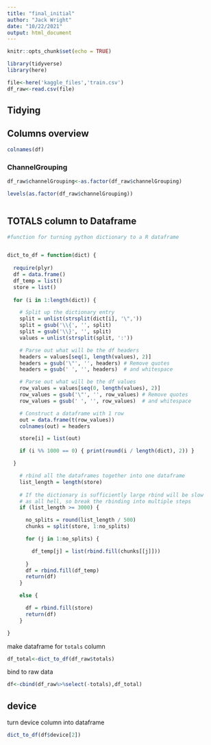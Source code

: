```yaml
---
title: "final_initial"
author: "Jack Wright"
date: "10/22/2021"
output: html_document
---
```


```r
knitr::opts_chunk$set(echo = TRUE)
```


```r
library(tidyverse)
library(here)
```

```r
file<-here('kaggle_files','train.csv')
df_raw<-read.csv(file)
```

## Tidying 

## Columns overview

```r
colnames(df)
```

### ChannelGrouping

```r
df_raw$channelGrouping<-as.factor(df_raw$channelGrouping)

```



```r
levels(as.factor(df_raw$channelGrouping))

```


```r

```


## TOTALS column to Dataframe



```r
#function for turning python dictionary to a R dataframe


dict_to_df = function(dict) {
  
  require(plyr)
  df = data.frame()
  df_temp = list()
  store = list()
  
  for (i in 1:length(dict)) {

    # Split up the dictionary entry
    split = unlist(strsplit(dict[i], '\",'))
    split = gsub('\\{', '', split)
    split = gsub('\\}', '', split)
    values = unlist(strsplit(split, ':'))

    # Parse out what will be the df headers
    headers = values[seq(1, length(values), 2)]       
    headers = gsub('\"', '', headers) # Remove quotes
    headers = gsub(' ', '', headers)  # and whitespace

    # Parse out what will be the df values
    row_values = values[seq(0, length(values), 2)]
    row_values = gsub('\"', '', row_values) # Remove quotes
    row_values = gsub(' ', '', row_values)  # and whitespace

    # Construct a dataframe with 1 row
    out = data.frame(t(row_values))
    colnames(out) = headers

    store[i] = list(out)

    if (i %% 1000 == 0) { print(round(i / length(dict), 2)) }

  }

    # rbind all the dataframes together into one dataframe 
    list_length = length(store)
    
    # If the dictionary is sufficiently large rbind will be slow
    # as all hell, so break the rbinding into multiple steps
    if (list_length >= 3000) {

      no_splits = round(list_length / 500)
      chunks = split(store, 1:no_splits)

      for (j in 1:no_splits) {

        df_temp[j] = list(rbind.fill(chunks[[j]]))
        
      }
      df = rbind.fill(df_temp)
      return(df)
    }

    else {

      df = rbind.fill(store)
      return(df)
    }

}

```

make dataframe for `totals` column

```r
df_total<-dict_to_df(df_raw$totals)
```



bind to raw data
```r
df<-cbind(df_raw%>%select(-totals),df_total)
```

## device

turn device column into dataframe

```r
dict_to_df(df$device[2])
```

